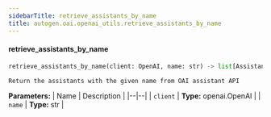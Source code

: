 ```yaml
---
sidebarTitle: retrieve_assistants_by_name
title: autogen.oai.openai_utils.retrieve_assistants_by_name
---
```


<code class="doc-symbol doc-symbol-heading doc-symbol-function"></code>
#### retrieve_assistants_by_name

```python
retrieve_assistants_by_name(client: OpenAI, name: str) -> list[Assistant]
```

    Return the assistants with the given name from OAI assistant API

<b>Parameters:</b>
| Name | Description |
|--|--|
| `client` | **Type:** openai.OpenAI |
| `name` | **Type:** str |

<br />